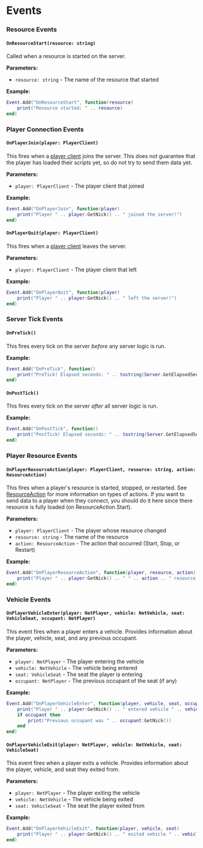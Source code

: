 # Events

### Resource Events

#### `OnResourceStart(resource: string)`

Called when a resource is started on the server.

**Parameters:**
- `resource: string` - The name of the resource that started

**Example:**
```lua
Event.Add("OnResourceStart", function(resource)
    print("Resource started: " .. resource)
end)
```

### Player Connection Events

#### `OnPlayerJoin(player: PlayerClient)`

This fires when a [player client](./playerclient) joins the server. This does not guarantee that the player has loaded their scripts yet, so do not try to send them data yet.

**Parameters:**
- `player: PlayerClient` - The player client that joined

**Example:**
```lua
Event.Add("OnPlayerJoin", function(player)
    print("Player " .. player:GetNick() .. " joined the server!")
end)
```

#### `OnPlayerQuit(player: PlayerClient)`

This fires when a [player client](./playerclient) leaves the server.

**Parameters:**
- `player: PlayerClient` - The player client that left

**Example:**
```lua
Event.Add("OnPlayerQuit", function(player)
    print("Player " .. player:GetNick() .. " left the server!")
end)
```

### Server Tick Events

#### `OnPreTick()`

This fires every tick on the server _before_ any server logic is run.

**Example:**
```lua
Event.Add("OnPreTick", function()
    print("PreTick! Elapsed seconds: " .. tostring(Server.GetElapsedSeconds()))
end)
```

#### `OnPostTick()`

This fires every tick on the server _after_ all server logic is run.

**Example:**
```lua
Event.Add("OnPostTick", function()
    print("PostTick! Elapsed seconds: " .. tostring(Server.GetElapsedSeconds()))
end)
```

### Player Resource Events

#### `OnPlayerResourceAction(player: PlayerClient, resource: string, action: ResourceAction)`

This fires when a player's resource is started, stopped, or restarted. See [ResourceAction](/shared-api/resourceaction) for more information on types of actions. If you want to send data to a player when they connect, you should do it here since there resource is fully loaded (on ResourceAction.Start).

**Parameters:**
- `player: PlayerClient` - The player whose resource changed
- `resource: string` - The name of the resource
- `action: ResourceAction` - The action that occurred (Start, Stop, or Restart)

**Example:**
```lua
Event.Add("OnPlayerResourceAction", function(player, resource, action)
    print("Player " .. player:GetNick() .. " " .. action .. " resource " .. resource)
end)
```

### Vehicle Events

#### `OnPlayerVehicleEnter(player: NetPlayer, vehicle: NetVehicle, seat: VehicleSeat, occupant: NetPlayer)`

This event fires when a player enters a vehicle. Provides information about the player, vehicle, seat, and any previous occupant.

**Parameters:**
- `player: NetPlayer` - The player entering the vehicle
- `vehicle: NetVehicle` - The vehicle being entered
- `seat: VehicleSeat` - The seat the player is entering
- `occupant: NetPlayer` - The previous occupant of the seat (if any)

**Example:**
```lua
Event.Add("OnPlayerVehicleEnter", function(player, vehicle, seat, occupant)
    print("Player " .. player:GetNick() .. " entered vehicle " .. vehicle:GetId() .. " in seat " .. tostring(seat))
    if occupant then
        print("Previous occupant was " .. occupant:GetNick())
    end
end)
```

#### `OnPlayerVehicleExit(player: NetPlayer, vehicle: NetVehicle, seat: VehicleSeat)`

This event fires when a player exits a vehicle. Provides information about the player, vehicle, and seat they exited from.

**Parameters:**
- `player: NetPlayer` - The player exiting the vehicle
- `vehicle: NetVehicle` - The vehicle being exited
- `seat: VehicleSeat` - The seat the player exited from

**Example:**
```lua
Event.Add("OnPlayerVehicleExit", function(player, vehicle, seat)
    print("Player " .. player:GetNick() .. " exited vehicle " .. vehicle:GetId() .. " from seat " .. tostring(seat))
end)
```
